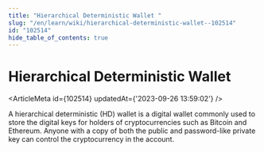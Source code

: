 ```yaml
---
title: "Hierarchical Deterministic Wallet "
slug: "/en/learn/wiki/hierarchical-deterministic-wallet--102514"
id: "102514"
hide_table_of_contents: true
---
```



# Hierarchical Deterministic Wallet 

<ArticleMeta id={102514} updatedAt={'2023-09-26 13:59:02'} />
<div className='border-solid border-b border-t-0 my-4 border-[var(--ifm-color-gray-300)]' />

A hierarchical deterministic (HD) wallet is a digital wallet commonly used to store the digital keys for holders of cryptocurrencies such as Bitcoin and Ethereum. Anyone with a copy of both the public and password-like private key can control the cryptocurrency in the account.
